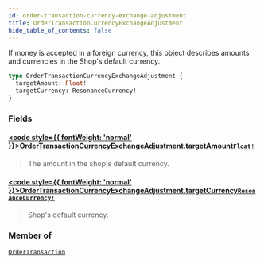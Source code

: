 ```yaml
---
id: order-transaction-currency-exchange-adjustment
title: OrderTransactionCurrencyExchangeAdjustment
hide_table_of_contents: false
---
```








If money is accepted in a foreign currency, this object describes amounts and currencies in the Shop's default currency.

```graphql
type OrderTransactionCurrencyExchangeAdjustment {
  targetAmount: Float!
  targetCurrency: ResonanceCurrency!
}
```


### Fields

#### [<code style={{ fontWeight: 'normal' }}>OrderTransactionCurrencyExchangeAdjustment.<b>targetAmount</b></code>](#)<Bullet />[`Float!`](/demand/api/graphql-admin/reference/scalars/float) <Badge class="secondary" text="non-null"/> <Badge class="secondary" text="scalar"/>
> The amount in the shop's default currency.
> 

#### [<code style={{ fontWeight: 'normal' }}>OrderTransactionCurrencyExchangeAdjustment.<b>targetCurrency</b></code>](#)<Bullet />[`ResonanceCurrency!`](/demand/api/graphql-admin/reference/enums/resonance-currency) <Badge class="secondary" text="non-null"/> <Badge class="secondary" text="enum"/>
> Shop's default currency.
> 



### Member of

[`OrderTransaction`](/demand/api/graphql-admin/reference/objects/order-transaction)  <Badge class="secondary" text="object"/>



